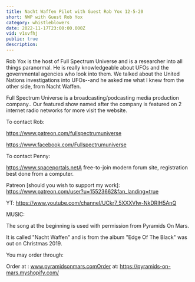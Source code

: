 ```yaml
---
title: Nacht Waffen Pilot with Guest Rob Yox 12-5-20
short: NWP with Guest Rob Yox
category: whistleblowers
date: 2022-11-17T23:00:00.000Z
vid: v1svfhj
public: true
description:
---
```

Rob Yox is the host of Full Spectrum Universe and is a researcher into all things paranormal. He is really knowledgeable about UFOs and the governmental agencies who look into them. We talked about the United Nations investigations into UFOs--and he asked me what I knew from the other side, from Nacht Waffen.

Full Spectrum Universe is a broadcasting/podcasting media production company.. Our featured show named after the company is featured on 2 internet radio networks for more visit the website.

To contact Rob:

https://www.patreon.com/fullspectrumuniverse

https://www.facebook.com/Fullspectrumuniverse

To contact Penny:

https://www.spaceportals.netA free-to-join modern forum site, registration best done from a computer.

Patreon [should you wish to support my work]: https://www.patreon.com/user?u=15523662&fan_landing=true

YT: https://www.youtube.com/channel/UCkr7_5XXXVIw-NkDRIH5AnQ

MUSIC:

The song at the beginning is used with permission from Pyramids On Mars.

It is called "Nacht Waffen" and is from the album "Edge Of The Black" was out on Christmas 2019.

You may order through:

Order at : www.pyramidsonmars.comOrder at: https://pyramids-on-mars.myshopify.com/
